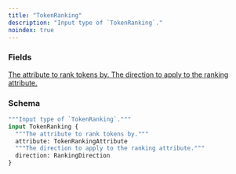 ```yaml
---
title: "TokenRanking"
description: "Input type of `TokenRanking`."
noindex: true
---
```


### Fields

<a href="/api-reference/types/tokenrankingattribute">
  <ResponseField name="attribute" type="TokenRankingAttribute">
    The attribute to rank tokens by.
  </ResponseField>
</a>

<a href="/api-reference/types/rankingdirection">
  <ResponseField name="direction" type="RankingDirection">
    The direction to apply to the ranking attribute.
  </ResponseField>
</a>

### Schema


```graphql 
"""Input type of `TokenRanking`."""
input TokenRanking {
  """The attribute to rank tokens by."""
  attribute: TokenRankingAttribute
  """The direction to apply to the ranking attribute."""
  direction: RankingDirection
}
```
